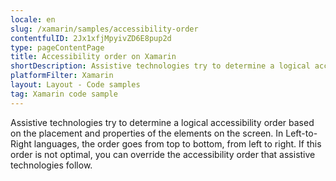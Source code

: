 ```yaml
---
locale: en
slug: /xamarin/samples/accessibility-order
contentfulID: 2Jx1xfjMpyivZD6E8pup2d
type: pageContentPage
title: Accessibility order on Xamarin
shortDescription: Assistive technologies try to determine a logical accessibility order based on the placement and properties of the elements on the screen.
platformFilter: Xamarin
layout: Layout - Code samples
tag: Xamarin code sample
---
```


Assistive technologies try to determine a logical accessibility order based on the placement and properties of the elements on the screen. In Left-to-Right languages, the order goes from top to bottom, from left to right. If this order is not optimal, you can override the accessibility order that assistive technologies follow.

<CodeSample id="accessibility-order" locale="en" platform="xamarin"/>